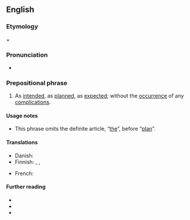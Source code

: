 ==English==

===Etymology===
{{m|en|according to}} + {{m|en|plan}}

===Pronunciation===
* {{a|GenAm}} {{IPA|en|/əˈkɔɹdɪŋ tə ˈplæn/}}

===Prepositional phrase===
{{en-prep phrase}}

# As [[intend]]ed, as [[plan]]ned, as [[expect]]ed; without the [[occurrence]] of any [[complication]]s.
#: {{uxi|en|to go according to plan}}
#: {{syn|en|to plan}}

====Usage notes====
* This phrase omits the definite article, “[[the]]”, before “[[plan]]”.

====Translations====
{{trans-top|as intended, as planned}}
* Danish: {{t|da|efter planen}}
* Finnish: {{t|fi|[[suunnitelma]]n [[mukaan]]}}, {{t|fi|[[suunnitelma]]n [[mukaisesti]]}}, {{t|fi|[[suunnitelma|suunnitelmien]] [[mukaisesti]]}}
{{trans-mid}}
* French: {{t|fr|comme prévu}}
{{trans-bottom}}

====Further reading====
* {{R:Lexico|go according to plan}}
* {{R:MWO}}
* {{R:Collins}}